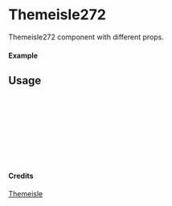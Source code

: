 
<Meta of={Themeisle272} title="Themeisle/Themeisle272" />

# Themeisle272

Themeisle272 component with different props.

#### Example

<Canvas of={Themeisle272.Primary} />

## Usage

```ts
import { Themeisle272 } from "yadl-ui";

const Example = () => {
  return (
      <Themeisle272 />
  );
};

export default Example;
```

#### Credits
[Themeisle](https://themeisle.com/illustrations)

